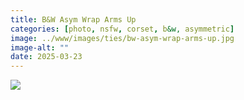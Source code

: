 ```yaml
---
title: B&W Asym Wrap Arms Up
categories: [photo, nsfw, corset, b&w, asymmetric]
image: ../www/images/ties/bw-asym-wrap-arms-up.jpg
image-alt: ""
date: 2025-03-23
---
```



![](../www/images/ties/bw-asym-wrap-arms-up.jpg)

